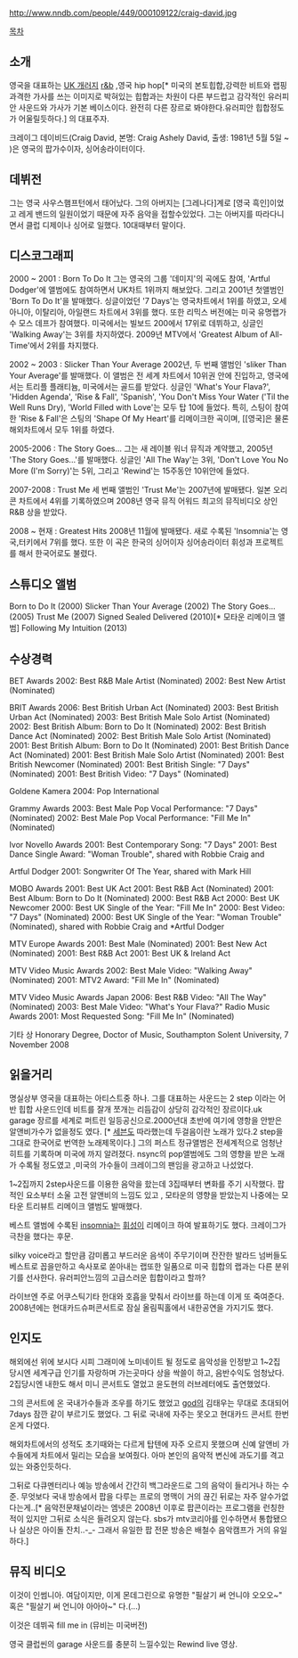 http://www.nndb.com/people/449/000109122/craig-david.jpg

[[목차]]

== 소개 ==
영국을 대표하는 [[UK 개러지]] [[r&b]] ,영국 hip hop[* 미국의 본토힙합,강력한 비트와 랩핑 과격한 가사를 쓰는 이미지로 박혀있는 힙합과는 차원이 다른 부드럽고 감각적인 유러피안 사운드와 가사가 기본 베이스이다. 완전히 다른 장르로 봐야한다.유러피안 힙합정도가 어울릴듯하다.] 의 대표주자.

크레이그 데이비드(Craig David, 본명: Craig Ashely David, 출생: 1981년 5월 5일 ~ )은 영국의 팝가수이자, 싱어송라이터이다.

== 데뷔전 ==
그는 영국 사우스햄프턴에서 태어났다. 그의 아버지는 [그레나다]계로 [영국 흑인]이었고 레게 밴드의 일원이었기 때문에 자주 음악을 접할수있었다. 그는 아버지를 따라다니면서 클럽 디제이나 싱어로 일했다. 10대때부터 말이다.

== 디스코그래피 ==

2000 ~ 2001 : Born To Do It
그는 영국의 그룹 '데미지'의 곡에도 참여, 'Artful Dodger'에 앨범에도 참여하면서 UK차트 1위까지 해보았다. 그리고 2001년 첫앨범인 'Born To Do It'을 발매했다. 싱글이었던 '7 Days'는 영국차트에서 1위를 하였고, 오세아니아, 이탈리아, 아일랜드 차트에서 3위를 했다. 또한 리믹스 버전에는 미국 유명랩가수 모스 데프가 참여했다. 미국에서는 빌보드 200에서 17위로 데뷔하고, 싱글인 'Walking Away'는 3위를 차지하였다. 2009년 MTV에서 'Greatest Album of All-Time'에서 2위를 차지했다.

2002 ~ 2003 : Slicker Than Your Average
2002년, 두 번째 앨범인 'sliker Than Your Average'를 발매했다. 이 앨범은 전 세계 차트에서 10위권 안에 진입하고, 영국에서는 트리플 플래티늄, 미국에서는 골드를 받았다. 싱글인 'What's Your Flava?', 'Hidden Agenda', 'Rise & Fall', 'Spanish', 'You Don't Miss Your Water ('Til the Well Runs Dry), 'World Filled with Love'는 모두 탑 10에 들었다. 특히, 스팅이 참여한 'Rise & Fall'은 스팅의 'Shape Of My Heart'를 리메이크한 곡이며, [[영국]은 물론 해외차트에서 모두 1위를 하였다.

2005-2006 : The Story Goes...
그는 새 레이블 워너 뮤직과 계약했고, 2005년 'The Story Goes...'를 발매했다. 싱글인 'All The Way'는 3위, 'Don't Love You No More (I'm Sorry)'는 5위, 그리고 'Rewind'는 15주동안 10위안에 들었다.

2007-2008 : Trust Me
세 번째 앨범인 'Trust Me'는 2007년에 발매됐다. 일본 오리콘 차트에서 4위를 기록하였으며 2008년 영국 뮤직 어워드 최고의 뮤직비디오 상인 R&B 상을 받았다.

2008 ~ 현재 : Greatest Hits
2008년 11월에 발매됐다. 새로 수록된 'Insomnia'는 영국,터키에서 7위를 했다. 또한 이 곡은 한국의 싱어이자 싱어송라이터 휘성과 프로젝트를 해서 한국어로도 불렸다.

== 스튜디오 앨범 ==

Born to Do It (2000)
Slicker Than Your Average (2002)
The Story Goes... (2005)
Trust Me (2007)
Signed Sealed Delivered (2010)[* 모타운 리메이크 앨범]
Following My Intuition (2013)

== 수상경력 ==

BET Awards
2002: Best R&B Male Artist (Nominated)
2002: Best New Artist (Nominated)

BRIT Awards
2006: Best British Urban Act (Nominated)
2003: Best British Urban Act (Nominated)
2003: Best British Male Solo Artist (Nominated)
2002: Best British Album: Born to Do It (Nominated)
2002: Best British Dance Act (Nominated)
2002: Best British Male Solo Artist (Nominated)
2001: Best British Album: Born to Do It (Nominated)
2001: Best British Dance Act (Nominated)
2001: Best British Male Solo Artist (Nominated)
2001: Best British Newcomer (Nominated)
2001: Best British Single: "7 Days" (Nominated)
2001: Best British Video: "7 Days" (Nominated)

Goldene Kamera
2004: Pop International

Grammy Awards
2003: Best Male Pop Vocal Performance: "7 Days" (Nominated)
2002: Best Male Pop Vocal Performance: "Fill Me In" (Nominated)

Ivor Novello Awards
2001: Best Contemporary Song: "7 Days"
2001: Best Dance Single Award: "Woman Trouble", shared with Robbie Craig and 

Artful Dodger
2001: Songwriter Of The Year, shared with Mark Hill

MOBO Awards
2001: Best UK Act
2001: Best R&B Act (Nominated)
2001: Best Album: Born to Do It (Nominated)
2000: Best R&B Act
2000: Best UK Newcomer
2000: Best UK Single of the Year: "Fill Me In"
2000: Best Video: "7 Days" (Nominated)
2000: Best UK Single of the Year: "Woman Trouble" (Nominated), shared with Robbie 
Craig and *Artful Dodger

MTV Europe Awards
2001: Best Male (Nominated)
2001: Best New Act (Nominated)
2001: Best R&B Act
2001: Best UK & Ireland Act

MTV Video Music Awards
2002: Best Male Video: "Walking Away" (Nominated)
2001: MTV2 Award: "Fill Me In" (Nominated)

MTV Video Music Awards Japan
2006: Best R&B Video: "All The Way" (Nominated)
2003: Best Male Video: "What's Your Flava?"
Radio Music Awards
2001: Most Requested Song: "Fill Me In" (Nominated)

기타 상
Honorary Degree, Doctor of Music, Southampton Solent University, 7 November 2008

== 읽을거리 ==

명실상부 영국을 대표하는 아티스트중 하나. 그를 대표하는 사운드는 2 step 이라는 어반 힙합 사운드인데 비트를 잘개 쪼개는 리듬감이 상당히 감각적인 장르이다.uk garage 장르를 세계로 퍼트린 일등공신으로.2000년대 초반에 여기에 영항을 안받은 알앤비가수가 없을정도 였다. [* [[세븐]]도 따라했는데 두걸음이란 노래가 있다.2 step을 그대로 한국어로 번역한 노래제목이다.]
그의 퍼스트 정규앨범은 전세계적으로 엄청난 히트를 기록하며 미국에 까지 알려졌다. nsync의 pop앨범에도 그의 영향을 받은 노래가 수록될 정도였고 ,미국의 가수들이 크레이그의 팬임을 광고하고 나섰었다. 

1~2집까지 2step사운드를 이용한 음악을 핬는데 3집때부터 변화를 주기 시작했다. 팝적인 요소부터 소울 고전 알앤비의 느낌도 있고 , 모타운의 영향을 받았는지 나중에는 모타운 트리뷰트 리메이크 앨범도 발매했다.

베스트 앨범에 수록된 [[insomnia]]는 [[휘성]]이 리메이크 하여 발표하기도 했다. 크레이그가 극찬을 했다는 후문.

silky voice라고 할만큼 감미롭고 부드러운 음색이 주무기이며 잔잔한 발라드 넘버들도 베스트로 꼽을만하고 속사포로 쏟아내는 랩또한 일품으로 미국 힙합의 랩과는 다른 분위기를 선사한다. 유러피안느낌의 고급스러운 힙합이라고 할까?

라이브엔 주로 어쿠스틱기타 한대와 호흡을 맞춰서 라이브를 하는데 이게 또 죽여준다.
2008년에는 현대카드슈퍼콘서트로 잠실 올림픽홀에서 내한공연을 가지기도 했다.

== 인지도 ==

해외에선 위에 보시다 시피 그래미에 노미네이트 될 정도로 음악성을 인정받고 
1~2집 당시엔 세계구급 인기를 자랑하며 가는곳마다 상을 싹쓸이 하고, 음반수익도 엄청났다. 2집당시엔 내한도 해서 미니 콘서트도 열었고 윤도현의 러브레터에도 출연했었다.

그의 콘서트에 온 국내가수들과 조우를 하기도 했었고 [[god]]의 김태우는 무대로 초대되어 7days 잠깐 같이 부르기도 했었다. 그 뒤로 국내에 자주는 못오고 현대카드 콘서트 한번 온게 다였다.

해외차트에서의 성적도 초기때와는 다르게 탑텐에 자주 오르지 못했으며 신예 알앤비 가수들에게 차트에서 밀리는 모습을 보여줬다. 아마 본인의 음악적 변신에 과도기를 격고 있는 와중인듯하다.

그뒤로 다큐멘터리나 예능 방송에서 간간히 백그라운드로 그의 음악이 들리거나 하는 수준. 
무엇보다 국내 방송에서 팝을 다루는 프로의 명맥이 거의 끊긴 뒤로는 자주 알수가없다는게..[* 음악전문채널이라는 엠넷은 2008년 이후로 팝콘이라는 프로그램을 런칭한적이 있지만 그뒤로 소식은 들려오지 않는다. sbs가 mtv코리아를 인수하면서 통합됐으나 실상은 아이돌 잔치..-_- 그래서 유일한 팝 전문 방송은 배철수 음악캠프가 거의 유일하다.]  


== 뮤직 비디오 ==

{{{#!html
<embed src="http://www.youtube.com/v/9m555jHRMEo?=3&amp;hl=en_US" type="application/x-shockwave-flash" width="480" height="360" allowscriptaccess="always" allowfullscreen="true"></embed>
}}}

이것이 인썸니아. 여담이지만, 이게 몬데그린으로 유명한 "필살기 써 언니야 오오오~" 혹은 "필살기 써 언니야  아아아~" 다.(...)

{{{#!html
<embed src="http://www.youtube.com/v/UD71GmFLYxA?=3&amp;hl=en_US" type="application/x-shockwave-flash" width="480" height="360" allowscriptaccess="always" allowfullscreen="true"></embed>
}}}

이것은 데뷔곡 fill me in (뮤비는 미국버전)


{{{#!html
<embed src="http://www.youtube.com/v/uZSgY8zNwV4?=3&amp;hl=en_US" type="application/x-shockwave-flash" width="480" height="360" allowscriptaccess="always" allowfullscreen="true"></embed>
}}}

영국 클럽씬의 garage 사운드를 충분히 느낄수있는 Rewind live 영상. 
